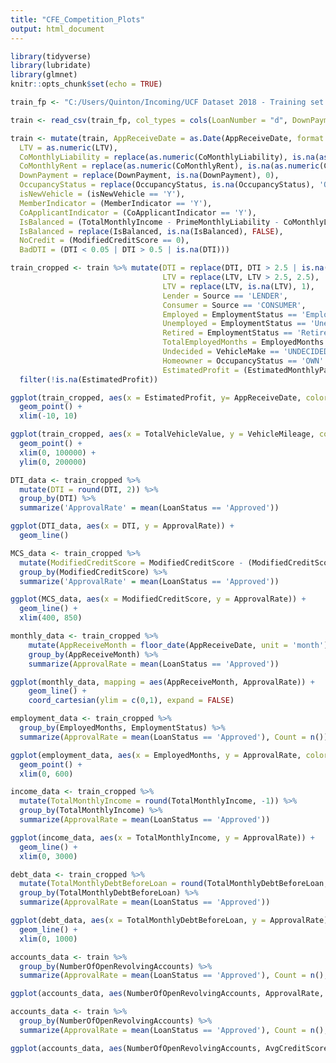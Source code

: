 ```yaml
---
title: "CFE_Competition_Plots"
output: html_document
---
```


```r
library(tidyverse)
library(lubridate)
library(glmnet)
knitr::opts_chunk$set(echo = TRUE)
```

```r
train_fp <- "C:/Users/Quinton/Incoming/UCF Dataset 2018 - Training set.csv"		#The filepath of the training data
```

```r
train <- read_csv(train_fp, col_types = cols(LoanNumber = "d", DownPayment = "d"))
```

```r
train <- mutate(train, AppReceiveDate = as.Date(AppReceiveDate, format = '%m/%d/%Y'),
  LTV = as.numeric(LTV),
  CoMonthlyLiability = replace(as.numeric(CoMonthlyLiability), is.na(as.numeric(CoMonthlyLiability)), 0),
  CoMonthlyRent = replace(as.numeric(CoMonthlyRent), is.na(as.numeric(CoMonthlyRent)), 0),
  DownPayment = replace(DownPayment, is.na(DownPayment), 0),
  OccupancyStatus = replace(OccupancyStatus, is.na(OccupancyStatus), 'OTHER'),
  isNewVehicle = (isNewVehicle == 'Y'),
  MemberIndicator = (MemberIndicator == 'Y'),
  CoApplicantIndicator = (CoApplicantIndicator == 'Y'),
  IsBalanced = (TotalMonthlyIncome - PrimeMonthlyLiability - CoMonthlyLiability - PrimeMonthlyRent - CoMonthlyRent - EstimatedMonthlyPayment > 0),
  IsBalanced = replace(IsBalanced, is.na(IsBalanced), FALSE),
  NoCredit = (ModifiedCreditScore == 0),
  BadDTI = (DTI < 0.05 | DTI > 0.5 | is.na(DTI)))

train_cropped <- train %>% mutate(DTI = replace(DTI, DTI > 2.5 | is.na(DTI), 2.5),
                                  LTV = replace(LTV, LTV > 2.5, 2.5),
                                  LTV = replace(LTV, is.na(LTV), 1),
                                  Lender = Source == 'LENDER',
                                  Consumer = Source == 'CONSUMER',
                                  Employed = EmploymentStatus == 'Employed',
                                  Unemployed = EmploymentStatus == 'Unemployed',
                                  Retired = EmploymentStatus == 'Retired',
                                  TotalEmployedMonths = EmployedMonths + PrevEmployedMonths + CoEmployedMonths + CoPrevEmployedMonths,
                                  Undecided = VehicleMake == 'UNDECIDED',
                                  Homeowner = OccupancyStatus == 'OWN' | OccupancyStatus == 'BUYING',
                                  EstimatedProfit = (EstimatedMonthlyPayment * Loanterm) - AmountRequested) %>%
  filter(!is.na(EstimatedProfit))
```

```r
ggplot(train_cropped, aes(x = EstimatedProfit, y= AppReceiveDate, color = LoanStatus)) +
  geom_point() +
  xlim(-10, 10)
```

```r
ggplot(train_cropped, aes(x = TotalVehicleValue, y = VehicleMileage, color = LoanStatus)) +
  geom_point() +
  xlim(0, 100000) +
  ylim(0, 200000)
```

```r

DTI_data <- train_cropped %>%
  mutate(DTI = round(DTI, 2)) %>%
  group_by(DTI) %>%
  summarize('ApprovalRate' = mean(LoanStatus == 'Approved'))

ggplot(DTI_data, aes(x = DTI, y = ApprovalRate)) +
  geom_line()

```

```r

MCS_data <- train_cropped %>%
  mutate(ModifiedCreditScore = ModifiedCreditScore - (ModifiedCreditScore %% 2)) %>%
  group_by(ModifiedCreditScore) %>%
  summarize('ApprovalRate' = mean(LoanStatus == 'Approved'))

ggplot(MCS_data, aes(x = ModifiedCreditScore, y = ApprovalRate)) +
  geom_line() +
  xlim(400, 850)

```

```r
monthly_data <- train_cropped %>%
	mutate(AppReceiveMonth = floor_date(AppReceiveDate, unit = 'month')) %>%
	group_by(AppReceiveMonth) %>%
	summarize(ApprovalRate = mean(LoanStatus == 'Approved'))

ggplot(monthly_data, mapping = aes(AppReceiveMonth, ApprovalRate)) +
	geom_line() +
	coord_cartesian(ylim = c(0,1), expand = FALSE)
```

```r
employment_data <- train_cropped %>%
  group_by(EmployedMonths, EmploymentStatus) %>%
  summarize(ApprovalRate = mean(LoanStatus == 'Approved'), Count = n())

ggplot(employment_data, aes(x = EmployedMonths, y = ApprovalRate, color = EmploymentStatus, size = Count)) +
  geom_point() +
  xlim(0, 600)
```

```r
income_data <- train_cropped %>%
  mutate(TotalMonthlyIncome = round(TotalMonthlyIncome, -1)) %>%
  group_by(TotalMonthlyIncome) %>%
  summarize(ApprovalRate = mean(LoanStatus == 'Approved'))

ggplot(income_data, aes(x = TotalMonthlyIncome, y = ApprovalRate)) +
  geom_line() +
  xlim(0, 3000)
```

```r
debt_data <- train_cropped %>%
  mutate(TotalMonthlyDebtBeforeLoan = round(TotalMonthlyDebtBeforeLoan, -1)) %>%
  group_by(TotalMonthlyDebtBeforeLoan) %>%
  summarize(ApprovalRate = mean(LoanStatus == 'Approved'))

ggplot(debt_data, aes(x = TotalMonthlyDebtBeforeLoan, y = ApprovalRate)) +
  geom_line() +
  xlim(0, 1000)
```

```r
accounts_data <- train %>%
  group_by(NumberOfOpenRevolvingAccounts) %>%
  summarize(ApprovalRate = mean(LoanStatus == 'Approved'), Count = n(), AvgCreditScore = mean(ModifiedCreditScore))

ggplot(accounts_data, aes(NumberOfOpenRevolvingAccounts, ApprovalRate, size = Count)) + geom_point()
```

```r
accounts_data <- train %>%
  group_by(NumberOfOpenRevolvingAccounts) %>%
  summarize(ApprovalRate = mean(LoanStatus == 'Approved'), Count = n(), AvgCreditScore = mean(ModifiedCreditScore))

ggplot(accounts_data, aes(NumberOfOpenRevolvingAccounts, AvgCreditScore, size = Count)) + geom_point()
```